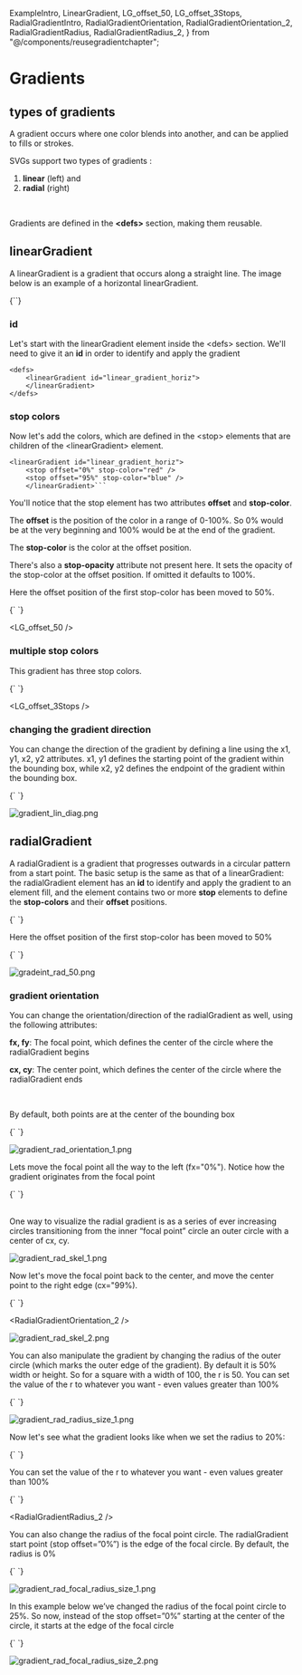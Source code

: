   ExampleIntro,
  LinearGradient,
  LG_offset_50,
  LG_offset_3Stops,
  RadialGradientIntro,
  RadialGradientOrientation,
  RadialGradientOrientation_2,
  RadialGradientRadius,
  RadialGradientRadius_2,
} from "@/components/reusegradientchapter";

# Gradients

## types of gradients

A gradient occurs where one color blends into another, and can be applied to fills or strokes.

SVGs support two types of gradients :

1. **linear** (left) and
2. **radial** (right)

<br />

<ExampleIntro />

Gradients are defined in the **\<defs\>** section, making them reusable.

## linearGradient

A linearGradient is a gradient that occurs along a straight line. The image below is an example of a horizontal linearGradient.

<LinearGradient />

<Blocks>
  {`<polyline 
    marker-start="url(#box)" 
    points="50,150 150,150 250,150 350,150 450,150" 
    stroke="black" strokeWidth="2" fill="none" />`}
</Blocks>

### id

Let's start with the linearGradient element inside the \<defs\> section. We'll need to give it an **id** in order to identify and apply the gradient

```
<defs>
    <linearGradient id="linear_gradient_horiz">
    </linearGradient>
</defs>
```

### stop colors

Now let's add the colors, which are defined in the \<stop\> elements that are children of the \<linearGradient\> element.

````
<linearGradient id="linear_gradient_horiz">
    <stop offset="0%" stop-color="red" />
    <stop offset="95%" stop-color="blue" />
    </linearGradient>```
````

You'll notice that the stop element has two attributes **offset** and **stop-color**.

The **offset** is the position of the color in a range of 0-100%. So 0% would be at the very beginning and 100% would be at the end of the gradient.

The **stop-color** is the color at the offset position.

There's also a **stop-opacity** attribute not present here. It sets the opacity of the stop-color at the offset position. If omitted it defaults to 100%.

Here the offset position of the first stop-color has been moved to 50%.

<Blocks>
  {`<linearGradient id="lin-grad_50">
    <stop offset="50%" stopColor="red" />
    <stop offset="100%" stopColor="blue" />
</linearGradient>`}
</Blocks>

<LG_offset_50 />

### multiple stop colors

This gradient has three stop colors.

<Blocks>
  {`<linearGradient id="three_stops">
    <stop offset="00%" stopColor="red" />
    <stop offset="50%" stopColor="gold" />
    <stop offset="100%" stopColor="green" />
</linearGradient>`}
</Blocks>

<LG_offset_3Stops />

### changing the gradient direction

You can change the direction of the gradient by defining a line using the x1, y1, x2, y2 attributes. x1, y1 defines the starting point of the gradient within the bounding box, while x2, y2 defines the endpoint of the gradient within the bounding box.

<Blocks>
  {`<linearGradient id="linear_gradient" x1="0%" y1="0%" x2="100%" y2="100%">
   <stop offset="0%" stop-color="red" />
   <stop offset="100%" stop-color="blue" />
</linearGradient>`}
</Blocks>

![gradient_lin_diag.png](gradient_lin_diag.png)

## radialGradient

A radialGradient is a gradient that progresses outwards in a circular pattern from a start point. The basic setup is the same as that of a linearGradient: the radialGradient element has an **id** to identify and apply the gradient to an element fill, and the element contains two or more **stop** elements to define the **stop-colors** and their **offset** positions.

<Blocks>
  {`<radialGradient id="radial_gradient">
   <stop offset="0%" stop-color="red" />
   <stop offset="100%" stop-color="blue" />
</radialGradient>`}
</Blocks>

<RadialGradientIntro />

Here the offset position of the first stop-color has been moved to 50%

<Blocks>
  {`<radialGradient id="radial_gradient">
   <stop offset="50%" stop-color="red" />
   <stop offset="100%" stop-color="blue" />
</radialGradient>`}
</Blocks>

![gradeint_rad_50.png](gradeint_rad_50.png)

### gradient orientation

You can change the orientation/direction of the radialGradient as well, using the following attributes:

**fx, fy**: The focal point, which defines the center of the circle where the radialGradient begins

**cx, cy**: The center point, which defines the center of the circle where the radialGradient ends

<br />

By default, both points are at the center of the bounding box

<Blocks>
  {`<radialGradient 
    cx="50%" cy="50%" fx="50%" fy="50%"
    id="radial_gradient">
   <stop offset="0%" stop-color="red" />
   <stop offset="100%" stop-color="blue" />
</radialGradient>`}
</Blocks>

![gradient_rad_orientation_1.png](gradient_rad_orientation_1.png)

Lets move the focal point all the way to the left (fx="0%"). Notice how the gradient originates from the focal point

<Blocks>
  {`<radialGradient 
    cx="50%" cy="50%" fx="0%" fy="50%"
    id="radial_gradient">
   <stop offset="0%" stop-color="red" />
   <stop offset="100%" stop-color="blue" />
</radialGradient>`}
</Blocks>

<RadialGradientOrientation />

<br />
<br />

One way to visualize the radial gradient is as a series of ever increasing circles transitioning from the inner “focal point” circle an outer circle with a center of cx, cy.

![gradient_rad_skel_1.png](gradient_rad_skel_1.png)

Now let's move the focal point back to the center, and move the center point to the right edge (cx="99%).

<Blocks>
  {`<radialGradient 
    cx="99%" cy="50%" fx="50%" fy="50%"
    id="radial_gradient">
   <stop offset="0%" stop-color="red" />
   <stop offset="100%" stop-color="blue" />
</radialGradient>`}
</Blocks>

<RadialGradientOrientation_2 />

![gradient_rad_skel_2.png](gradient_rad_skel_2.png)

You can also manipulate the gradient by changing the radius of the outer circle (which marks the outer edge of the gradient). By default it is 50% width or height. So for a square with a width of 100, the r is 50. You can set the value of the r to whatever you want - even values greater than 100%

<Blocks>
  {`<radialGradient 
    r="50%"
    id="radial_gradient">
   <stop offset="0%" stop-color="red" />
   <stop offset="100%" stop-color="blue" />
</radialGradient>`}
</Blocks>

![gradient_rad_radius_size_1.png](gradient_rad_radius_size_1.png)

Now let's see what the gradient looks like when we set the radius to 20%:

<Blocks>
  {`<radialGradient 
    r="20%"
    id="radial_gradient">
   <stop offset="0%" stop-color="red" />
   <stop offset="100%" stop-color="blue" />
</radialGradient>`}
</Blocks>

<RadialGradientRadius />

You can set the value of the r to whatever you want - even values greater than 100%

<Blocks>
  {`<radialGradient 
    r="120%"
    id="radial_gradient">
   <stop offset="0%" stop-color="red" />
   <stop offset="100%" stop-color="blue" />
</radialGradient>`}
</Blocks>

<RadialGradientRadius_2 />

You can also change the radius of the focal point circle. The radialGradient start point (stop offset=”0%”) is the edge of the focal circle. By default, the radius is 0%

<Blocks>
  {`<radialGradient 
    r="50%"
    fr="0%"
    id="radial_gradient">
   <stop offset="0%" stop-color="red" />
   <stop offset="100%" stop-color="blue" />
</radialGradient>`}
</Blocks>

![gradient_rad_focal_radius_size_1.png](gradient_rad_focal_radius_size_1.png)

In this example below we’ve changed the radius of the focal point circle to 25%. So now, instead of the stop offset=”0%” starting at the center of the circle, it starts at the edge of the focal circle

<Blocks>
  {`<radialGradient 
    r="50%"
    fr="25%"
    id="radial_gradient">
   <stop offset="0%" stop-color="red" />
   <stop offset="100%" stop-color="blue" />
</radialGradient>`}
</Blocks>

![gradient_rad_focal_radius_size_2.png](gradient_rad_focal_radius_size_2.png)
